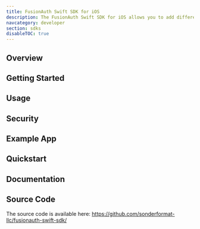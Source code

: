 ```yaml
---
title: FusionAuth Swift SDK for iOS
description: The FusionAuth Swift SDK for iOS allows you to add different OAuth2 and OpenID Connect functionalities to your iOS application. It's a highly standardized and simplified starting point for developers to easily integrate FusionAuth in their own custom iOS mobile apps by taking care of all the dependencies.
navcategory: developer
section: sdks
disableTOC: true
---
```


## Overview

<RemoteContent url="https://raw.githubusercontent.com/sonderformat-llc/fusionauth-swift-sdk/main/README.md"
    tags="forDocSiteOverview" />

## Getting Started

<RemoteContent url="https://raw.githubusercontent.com/sonderformat-llc/fusionauth-swift-sdk/main/README.md"
    tags="forDocSiteGettingStarted" />

## Usage

<RemoteContent url="https://raw.githubusercontent.com/sonderformat-llc/fusionauth-swift-sdk/main/README.md"
    tags="forDocSiteUsage" />

## Security

<RemoteContent url="https://raw.githubusercontent.com/sonderformat-llc/fusionauth-swift-sdk/main/README.md"
    tags="forDocSiteSecurity" />

## Example App

<RemoteContent url="https://raw.githubusercontent.com/sonderformat-llc/fusionauth-swift-sdk/main/README.md"
    tags="forDocSiteExampleApp" />

## Quickstart

<RemoteContent url="https://raw.githubusercontent.com/sonderformat-llc/fusionauth-swift-sdk/main/README.md"
    tags="forDocSiteQuickstart" />

## Documentation

<RemoteContent url="https://raw.githubusercontent.com/sonderformat-llc/fusionauth-swift-sdk/main/README.md"
    tags="forDocSiteDocumentation" />

## Source Code

The source code is available here: https://github.com/sonderformat-llc/fusionauth-swift-sdk/